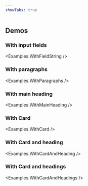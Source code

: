 ```yaml
---
showTabs: true
---
```



## Demos

### With input fields

<Examples.WithFieldString />

### With paragraphs

<Examples.WithParagraphs />

### With main heading

<Examples.WithMainHeading />

### With Card

<Examples.WithCard />

### With Card and heading

<Examples.WithCardAndHeading />

### With Card and headings

<Examples.WithCardAndHeadings />
